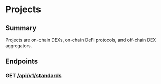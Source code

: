 # Projects

## Summary

Projects are on-chain DEXs, on-chain DeFi protocols, and off-chain DEX aggregators.

## Endpoints

### GET [/api/v1/standards](https://enso-scrape.s3.us-east-2.amazonaws.com/output/backend/projects.json)
